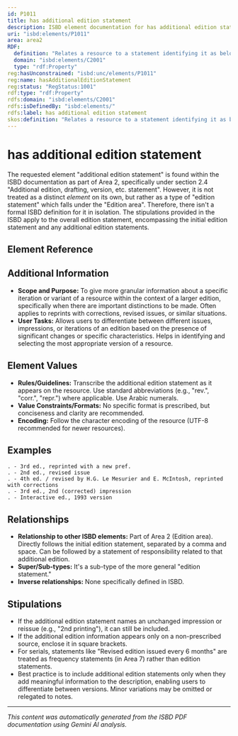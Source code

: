 ```yaml
---
id: P1011
title: has additional edition statement
description: ISBD element documentation for has additional edition statement
uri: "isbd:elements/P1011"
area: area2
RDF:
  definition: "Relates a resource to a statement identifying it as belonging to an edition or impression within an edition, or to an edition that is equivalent to the first named edition, or when the resource has significant differences in content from other impressions of the larger edition to which it belongs."
  domain: "isbd:elements/C2001"
  type: "rdf:Property"
reg:hasUnconstrained: "isbd:unc/elements/P1011"
reg:name: hasAdditionalEditionStatement
reg:status: "RegStatus:1001"
rdf:type: "rdf:Property"
rdfs:domain: "isbd:elements/C2001"
rdfs:isDefinedBy: "isbd:elements/"
rdfs:label: has additional edition statement
skos:definition: "Relates a resource to a statement identifying it as belonging to an edition or impression within an edition, or to an edition that is equivalent to the first named edition, or when the resource has significant differences in content from other impressions of the larger edition to which it belongs."
---
```

# has additional edition statement

The requested element "additional edition statement" is found within the ISBD documentation as part of Area 2, specifically under section 2.4 "Additional edition, drafting, version, etc. statement".  However, it is not treated as a distinct *element* on its own, but rather as a type of "edition statement" which falls under the "Edition area". Therefore, there isn't a formal ISBD definition for it in isolation. The stipulations provided in the ISBD apply to the overall edition statement, encompassing the initial edition statement and any additional edition statements.

## Element Reference


<ElementReference frontMatter={frontMatter} />

## Additional Information

- **Scope and Purpose:**  To give more granular information about a specific iteration or variant of a resource within the context of a larger edition, specifically when there are important distinctions to be made. Often applies to reprints with corrections, revised issues, or similar situations.
- **User Tasks:** Allows users to differentiate between different issues, impressions, or iterations of an edition based on the presence of significant changes or specific characteristics. Helps in identifying and selecting the most appropriate version of a resource.

## Element Values

- **Rules/Guidelines:** Transcribe the additional edition statement as it appears on the resource. Use standard abbreviations (e.g., "rev.", "corr.", "repr.") where applicable. Use Arabic numerals.
- **Value Constraints/Formats:** No specific format is prescribed, but conciseness and clarity are recommended.
- **Encoding:**  Follow the character encoding of the resource (UTF-8 recommended for newer resources).

## Examples

```
. - 3rd ed., reprinted with a new pref.
. - 2nd ed., revised issue
. - 4th ed. / revised by H.G. Le Mesurier and E. McIntosh, reprinted with corrections
. - 3rd ed., 2nd (corrected) impression
. - Interactive ed., 1993 version
```

## Relationships

- **Relationship to other ISBD elements:** Part of Area 2 (Edition area).  Directly follows the initial edition statement, separated by a comma and space. Can be followed by a statement of responsibility related to that additional edition.
- **Super/Sub-types:**  It's a sub-type of the more general "edition statement."
- **Inverse relationships:**  None specifically defined in ISBD.

## Stipulations

- If the additional edition statement names an unchanged impression or reissue (e.g., "2nd printing"), it can still be included.
- If the additional edition information appears only on a non-prescribed source, enclose it in square brackets.
- For serials, statements like "Revised edition issued every 6 months" are treated as frequency statements (in Area 7) rather than edition statements.
- Best practice is to include additional edition statements only when they add meaningful information to the description, enabling users to differentiate between versions. Minor variations may be omitted or relegated to notes.


---

*This content was automatically generated from the ISBD PDF documentation using Gemini AI analysis.*
